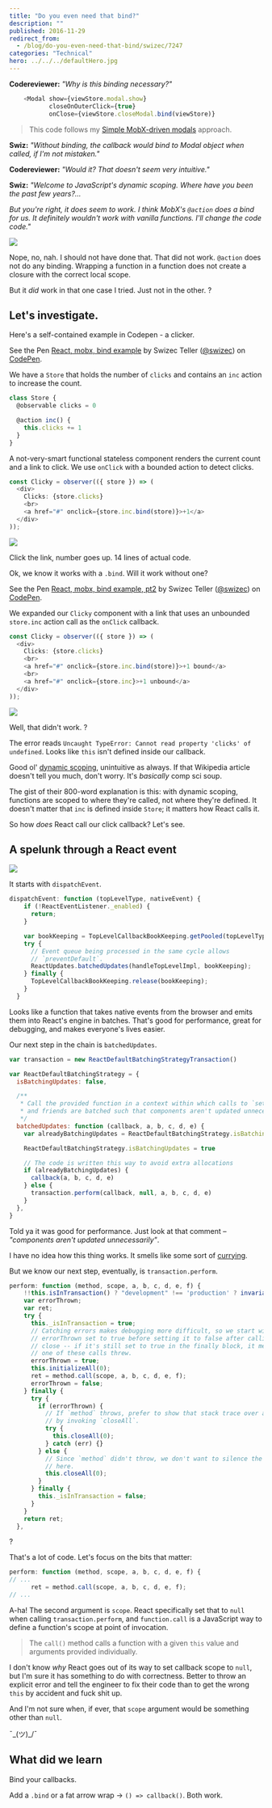 ```yaml
---
title: "Do you even need that bind?"
description: ""
published: 2016-11-29
redirect_from:
  - /blog/do-you-even-need-that-bind/swizec/7247
categories: "Technical"
hero: ../../../defaultHero.jpg
---
```


**Codereviewer:** _"Why is this binding necessary?"_

```javascript
    <Modal show={viewStore.modal.show}
           closeOnOuterClick={true}
           onClose={viewStore.closeModal.bind(viewStore)}
```

> This code follows my [Simple MobX-driven modals](https://swizec.com/blog/simple-mobxdriven-modals/) approach.

**Swiz:** _"Without binding, the callback would bind to Modal object when called, if I'm not mistaken."_

**Codereviewer:** _"Would it? That doesn't seem very intuitive."_

**Swiz:** _"Welcome to JavaScript's dynamic scoping. Where have you been the past few years?…_

_But you're right, it does seem to work. I think MobX's `@action` does a bind for us. It definitely wouldn't work with vanilla functions. I'll change the code code."_

![](https://swizec.com/wp-content/uploads/2016/11/3_hours_later.jpg)

Nope, no, nah. I should not have done that. That did not work. `@action` does not do any binding. Wrapping a function in a function does not create a closure with the correct local scope.

But it _did_ work in that one case I tried. Just not in the other. ?

## Let's investigate.

Here's a self-contained example in Codepen - a clicker.

See the Pen [React, mobx, bind example](http://codepen.io/swizec/pen/XNeENX/) by Swizec Teller ([@swizec](http://codepen.io/swizec)) on [CodePen](http://codepen.io).

We have a `Store` that holds the number of `clicks` and contains an `inc` action to increase the count.

```javascript
class Store {
  @observable clicks = 0

  @action inc() {
    this.clicks += 1
  }
}
```

A not-very-smart functional stateless component renders the current count and a link to click. We use `onClick` with a bounded action to detect clicks.

```javascript
const Clicky = observer(({ store }) => (
  <div>
    Clicks: {store.clicks}
    <br>
    <a href="#" onclick={store.inc.bind(store)}>+1</a>
  </div>
));
```

![](https://swizec.com/wp-content/uploads/2016/11/clicker.gif)

Click the link, number goes up. 14 lines of actual code.

Ok, we know it works with a `.bind`. Will it work without one?

See the Pen [React, mobx, bind example, pt2](http://codepen.io/swizec/pen/LbzdBO/) by Swizec Teller ([@swizec](http://codepen.io/swizec)) on [CodePen](http://codepen.io).

We expanded our `Clicky` component with a link that uses an unbounded `store.inc` action call as the `onClick` callback.

```javascript
const Clicky = observer(({ store }) => (
  <div>
    Clicks: {store.clicks}
    <br>
    <a href="#" onclick={store.inc.bind(store)}>+1 bound</a>
    <br>
    <a href="#" onclick={store.inc}>+1 unbound</a>
  </div>
));
```

![](https://swizec.com/wp-content/uploads/2016/11/clicker2.gif)

Well, that didn't work. ?

The error reads `Uncaught TypeError: Cannot read property 'clicks' of undefined`. Looks like `this` isn't defined inside our callback.

Good ol' [dynamic scoping](<https://en.wikipedia.org/wiki/Scope_(computer_science)#Dynamic_scoping>), unintuitive as always. If that Wikipedia article doesn't tell you much, don't worry. It's _basically_ comp sci soup.

The gist of their 800-word explanation is this: with dynamic scoping, functions are scoped to where they're called, not where they're defined. It doesn't matter that `inc` is defined inside `Store`; it matters how React calls it.

So how _does_ React call our click callback? Let's see.

## A spelunk through a React event

![](https://swizec.com/wp-content/uploads/2016/11/Screen-Shot-2016-11-29-at-00.29.37.png)

It starts with `dispatchEvent`.

```javascript
dispatchEvent: function (topLevelType, nativeEvent) {
    if (!ReactEventListener._enabled) {
      return;
    }

    var bookKeeping = TopLevelCallbackBookKeeping.getPooled(topLevelType, nativeEvent);
    try {
      // Event queue being processed in the same cycle allows
      // `preventDefault`.
      ReactUpdates.batchedUpdates(handleTopLevelImpl, bookKeeping);
    } finally {
      TopLevelCallbackBookKeeping.release(bookKeeping);
    }
  }
```

Looks like a function that takes native events from the browser and emits them into React's engine in batches. That's good for performance, great for debugging, and makes everyone's lives easier.

Our next step in the chain is `batchedUpdates`.

```javascript
var transaction = new ReactDefaultBatchingStrategyTransaction()

var ReactDefaultBatchingStrategy = {
  isBatchingUpdates: false,

  /**
   * Call the provided function in a context within which calls to `setState`
   * and friends are batched such that components aren't updated unnecessarily.
   */
  batchedUpdates: function (callback, a, b, c, d, e) {
    var alreadyBatchingUpdates = ReactDefaultBatchingStrategy.isBatchingUpdates

    ReactDefaultBatchingStrategy.isBatchingUpdates = true

    // The code is written this way to avoid extra allocations
    if (alreadyBatchingUpdates) {
      callback(a, b, c, d, e)
    } else {
      transaction.perform(callback, null, a, b, c, d, e)
    }
  },
}
```

Told ya it was good for performance. Just look at that comment – _"components aren't updated unnecessarily"_.

I have no idea how this thing works. It smells like some sort of [currying](https://en.wikipedia.org/wiki/Currying).

But we know our next step, eventually, is `transaction.perform`.

```javascript
perform: function (method, scope, a, b, c, d, e, f) {
    !!this.isInTransaction() ? "development" !== 'production' ? invariant(false, 'Transaction.perform(...): Cannot initialize a transaction when there is already an outstanding transaction.') : _prodInvariant('27') : void 0;
    var errorThrown;
    var ret;
    try {
      this._isInTransaction = true;
      // Catching errors makes debugging more difficult, so we start with
      // errorThrown set to true before setting it to false after calling
      // close -- if it's still set to true in the finally block, it means
      // one of these calls threw.
      errorThrown = true;
      this.initializeAll(0);
      ret = method.call(scope, a, b, c, d, e, f);
      errorThrown = false;
    } finally {
      try {
        if (errorThrown) {
          // If `method` throws, prefer to show that stack trace over any thrown
          // by invoking `closeAll`.
          try {
            this.closeAll(0);
          } catch (err) {}
        } else {
          // Since `method` didn't throw, we don't want to silence the exception
          // here.
          this.closeAll(0);
        }
      } finally {
        this._isInTransaction = false;
      }
    }
    return ret;
  },
```

?

That's a lot of code. Let's focus on the bits that matter:

```javascript
perform: function (method, scope, a, b, c, d, e, f) {
// ...
      ret = method.call(scope, a, b, c, d, e, f);
// ...
```

A-ha! The second argument is `scope`. React specifically set that to `null` when calling `transaction.perform`, and `function.call` is a JavaScript way to define a function's scope at point of invocation.

> The `call()` method calls a function with a given `this` value and arguments provided individually.

I don't know _why_ React goes out of its way to set callback scope to `null`, but I'm sure it has something to do with correctness. Better to throw an explicit error and tell the engineer to fix their code than to get the wrong `this` by accident and fuck shit up.

And I'm not sure when, if ever, that `scope` argument would be something other than `null`.

¯\_(ツ)\_/¯

## What did we learn

Bind your callbacks.

Add a `.bind` or a fat arrow wrap -> `() => callback()`. Both work.
